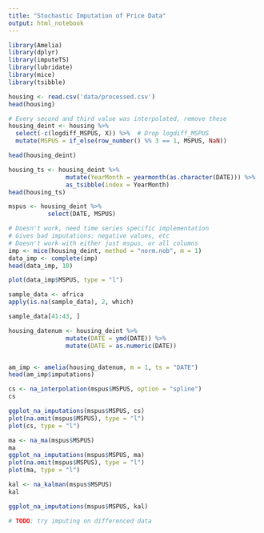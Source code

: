 ---
title: "Stochastic Imputation of Price Data"
output: html_notebook
---

```{r}
library(Amelia)
library(dplyr)
library(imputeTS)
library(lubridate)
library(mice)
library(tsibble)
```


```{r load data}
housing <- read.csv('data/processed.csv')
head(housing)
```

```{r remove interpolated values}
# Every second and third value was interpolated, remove these
housing_deint <- housing %>%
  select(-c(logdiff_MSPUS, X)) %>%  # Drop logdiff_MSPUS
  mutate(MSPUS = if_else(row_number() %% 3 == 1, MSPUS, NaN))

head(housing_deint)
```
```{r convert to ts data}
housing_ts <- housing_deint %>%
                mutate(YearMonth = yearmonth(as.character(DATE))) %>%
                as_tsibble(index = YearMonth)
head(housing_ts)
```


```{r select price data only}
mspus <- housing_deint %>%
           select(DATE, MSPUS)
```

```{r mice imputation}
# Doesn't work, need time series specific implementation
# Gives bad imputations: negative values, etc
# Doesn't work with either just mspus, or all columns
imp <- mice(housing_deint, method = "norm.nob", m = 1)
data_imp <- complete(imp)
head(data_imp, 10)

plot(data_imp$MSPUS, type = "l")
```
```{r sample data for amelia}
sample_data <- africa
apply(is.na(sample_data), 2, which)

sample_data[41:43, ]
```

```{r amelia imputation}
housing_datenum <- housing_deint %>%
                mutate(DATE = ymd(DATE)) %>%
                mutate(DATE = as.numeric(DATE))


am_imp <- amelia(housing_datenum, m = 1, ts = "DATE")
head(am_imp$imputations)
```


```{r imputeTS cubic spline}
cs <- na_interpolation(mspus$MSPUS, option = "spline")
cs

ggplot_na_imputations(mspus$MSPUS, cs)
plot(na.omit(mspus$MSPUS), type = "l")
plot(cs, type = "l")
```


```{r imputeTS imputation}
ma <- na_ma(mspus$MSPUS)
ma
ggplot_na_imputations(mspus$MSPUS, ma)
plot(na.omit(mspus$MSPUS), type = "l")
plot(ma, type = "l")
```


```{r imputeTS imputation}
kal <- na_kalman(mspus$MSPUS)
kal

ggplot_na_imputations(mspus$MSPUS, kal)
```
```{r}
# TODO: try imputing on differenced data
```

